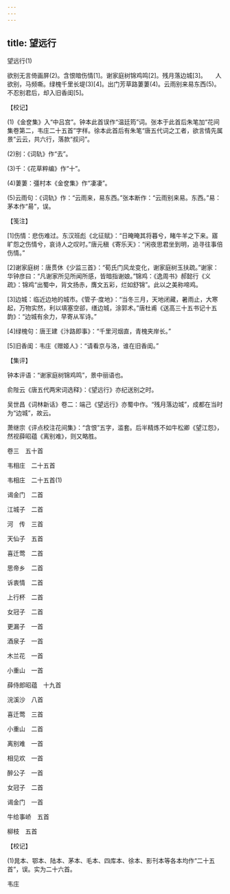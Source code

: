 ```yaml
---
---
---
```

title: 望远行
---



望远行(1)


欲别无言倚画屏(2)。含恨暗伤情[1]。谢家庭树锦鸡鸣[2]。残月落边城[3]。　　人欲别，马频嘶。绿槐千里长堤(3)[4]。出门芳草路萋萋(4)。云雨别来易东西(5)。不忍别君后，却入旧香闺[5]。





【校记】


(1)《金奁集》入“中吕宫”。钟本此首误作“温廷筠”词。张本于此首后朱笔加“花间集卷第二，韦庄二十五首”字样。徐本此首后有朱笔“唐五代词之工者，欲言情先属景”云云，共六行，落款“叔问”。

(2)别：《词轨》作“去”。

(3)千：《花草粹编》作“十”。

(4)萋萋：彊村本《金奁集》作“凄凄”。

(5)云雨句：《词轨》作：“云雨来，易东西。”张本断作：“云雨别来易。东西。”易：茅本作“昜”，误。





【笺注】


[1]伤情：悲伤难过。东汉班彪《北征赋》：“日晻晻其将暮兮，睹牛羊之下来。寤旷怨之伤情兮，哀诗人之叹时。”唐元稹《寄乐天》：“闲夜思君坐到明，追寻往事倍伤情。”

[2]谢家庭树：唐贯休《少监三首》：“荀氏门风龙变化，谢家庭树玉扶疏。”谢家：华钟彦曰：“凡谢家所见所闻所感，皆暗指谢娘。”锦鸡：《逸周书》郝懿行《义疏》：锦鸡“出蜀中，背文扬赤，膺文五彩，烂如舒锦”。此以之美称啼鸡。

[3]边城：临近边地的城市。《管子·度地》：“当冬三月，天地闭藏，暑雨止，大寒起，万物实然，利以填塞空郤，缮边城，涂郭术。”唐杜甫《送高三十五书记十五韵》：“边城有余力，早寄从军诗。”

[4]绿槐句：唐王建《汴路即事》：“千里河烟直，青槐夹岸长。”

[5]旧香闺：韦庄《赠姬人》：“请看京与洛，谁在旧香闺。”





【集评】


钟本评语：“谢家庭树锦鸡鸣”，景中丽语也。

俞陛云《唐五代两宋词选释》：《望远行》亦纪送别之时。

吴世昌《词林新话》卷二：端己《望远行》亦蜀中作。“残月落边城”，成都在当时为“边城”，故云。

萧继宗《评点校注花间集》：“含恨”五字，滥套。后半精炼不如牛松卿《望江怨》，然视薛昭蕴《离别难》，则又略胜。







卷三　五十首


韦相庄　二十五首

韦相庄　二十五首(1)


谒金门　二首

江城子　二首

河　传　三首

天仙子　五首

喜迁莺　二首

思帝乡　二首

诉衷情　二首

上行杯　二首

女冠子　二首

更漏子　一首

酒泉子　一首

木兰花　一首

小重山　一首





薛侍郎昭蕴　十九首


浣溪沙　八首

喜迁莺　三首

小重山　二首

离别难　一首

相见欢　一首

醉公子　一首

女冠子　二首

谒金门　一首





牛给事峤　五首


柳枝　五首





【校记】


(1)晁本、鄂本、陆本、茅本、毛本、四库本、徐本、影刊本等各本均作“二十五首”，误。实为二十六首。







韦庄